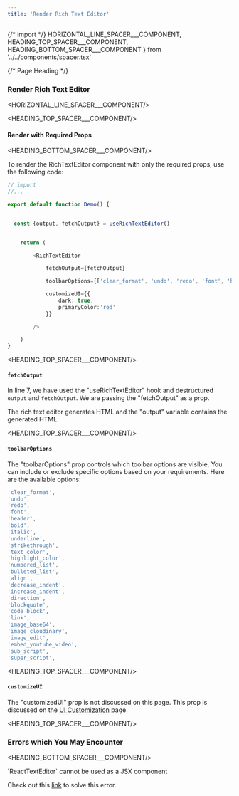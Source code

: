 ```yaml
---
title: 'Render Rich Text Editor'
---
```


{/* import */}
    HORIZONTAL_LINE_SPACER___COMPONENT,
    HEADING_TOP_SPACER___COMPONENT, 
    HEADING_BOTTOM_SPACER___COMPONENT
} from '../../components/spacer.tsx'



{/* Page Heading */}
### Render Rich Text Editor
<HORIZONTAL_LINE_SPACER___COMPONENT/>


<HEADING_TOP_SPACER___COMPONENT/>

#### Render with Required Props

<HEADING_BOTTOM_SPACER___COMPONENT/>

To render the RichTextEditor component with only the required props, use the following code:


```ts showLineNumbers copy  
// import
//...

export default function Demo() {


  const {output, fetchOutput} = useRichTextEditor()


    return (

        <RichTextEditor

            fetchOutput={fetchOutput}

            toolbarOptions={['clear_format', 'undo', 'redo', 'font', 'header', 'bold', 'italic', 'underline', 'strikethrough', 'text_color', 'highlight_color', 'numbered_list', 'bulleted_list', 'align', 'decrease_indent', 'increase_indent', 'direction', 'blockquote', 'code_block', 'link',  'embed_youtube_video', 'image_base64', 'image_edit', 'sub_script', 'super_script']}

            customizeUI={{
                dark: true,
                primaryColor:'red'
            }}

        />

    )
}
```


<HEADING_TOP_SPACER___COMPONENT/>

#### `fetchOutput`


In line 7, we have used the "useRichTextEditor" hook and destructured  `output` and `fetchOutput`. We are passing the "fetchOutput" as a prop. 

The rich text editor generates HTML and the "output" variable contains the generated HTML.


<HEADING_TOP_SPACER___COMPONENT/>

#### `toolbarOptions`

The "toolbarOptions" prop controls which toolbar options are visible. You can include or exclude specific options based on your requirements. Here are the available options:

```ts copy
'clear_format',
'undo',
'redo', 
'font', 
'header', 
'bold', 
'italic',
'underline',
'strikethrough',
'text_color',
'highlight_color',
'numbered_list', 
'bulleted_list',
'align',
'decrease_indent', 
'increase_indent',
'direction', 
'blockquote', 
'code_block',
'link',
'image_base64',
'image_cloudinary',
'image_edit',
'embed_youtube_video', 
'sub_script', 
'super_script', 
```


<HEADING_TOP_SPACER___COMPONENT/>

#### `customizeUI`

The "customizedUI" prop is not discussed on this page.  This prop is discussed on the [UI Customization](/ui-customization) page.


<HEADING_TOP_SPACER___COMPONENT/>

### Errors which You May Encounter

<HEADING_BOTTOM_SPACER___COMPONENT/>



<Callout type='error' emoji="️🚫">
`ReactTextEditor` cannot be used as a JSX component
</Callout>


Check out this  [link](/common-errors#reacttexteditor-cannot-be-used-as-a-jsx-component) to solve this error.
